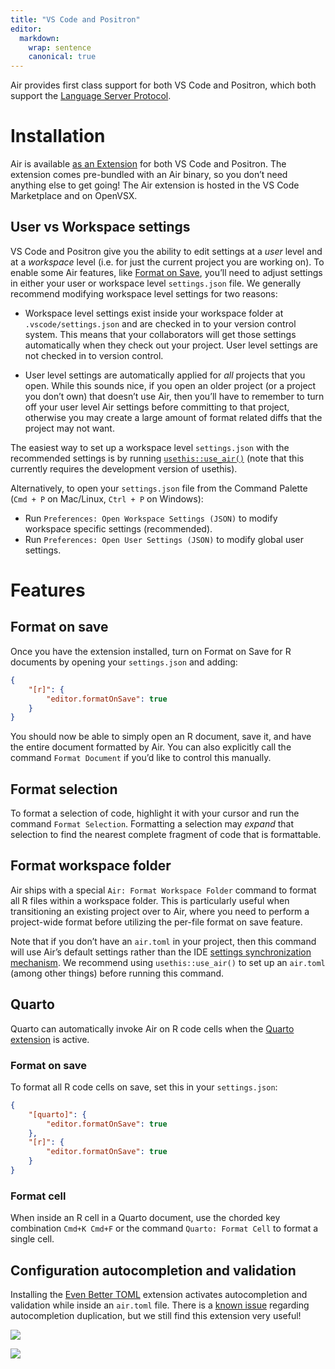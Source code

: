 ```yaml
---
title: "VS Code and Positron"
editor:
  markdown:
    wrap: sentence
    canonical: true
---
```


Air provides first class support for both VS Code and Positron, which both support the [Language Server Protocol](https://microsoft.github.io/language-server-protocol/).

# Installation

Air is available [as an Extension](https://marketplace.visualstudio.com/items?itemName=Posit.air-vscode) for both VS Code and Positron.
The extension comes pre-bundled with an Air binary, so you don't need anything else to get going!
The Air extension is hosted in the VS Code Marketplace and on OpenVSX.

## User vs Workspace settings

VS Code and Positron give you the ability to edit settings at a *user* level and at a *workspace* level (i.e. for just the current project you are working on).
To enable some Air features, like [Format on Save](#editor-vs-code-format-on-save), you'll need to adjust settings in either your user or workspace level `settings.json` file.
We generally recommend modifying workspace level settings for two reasons:

-   Workspace level settings exist inside your workspace folder at `.vscode/settings.json` and are checked in to your version control system.
    This means that your collaborators will get those settings automatically when they check out your project.
    User level settings are not checked in to version control.

-   User level settings are automatically applied for *all* projects that you open.
    While this sounds nice, if you open an older project (or a project you don't own) that doesn't use Air, then you'll have to remember to turn off your user level Air settings before committing to that project, otherwise you may create a large amount of format related diffs that the project may not want.

The easiest way to set up a workspace level `settings.json` with the recommended settings is by running [`usethis::use_air()`](https://usethis.r-lib.org/dev/reference/use_air.html) (note that this currently requires the development version of usethis).

Alternatively, to open your `settings.json` file from the Command Palette (`Cmd + P` on Mac/Linux, `Ctrl + P` on Windows):

-   Run `Preferences: Open Workspace Settings (JSON)` to modify workspace specific settings (recommended).
-   Run `Preferences: Open User Settings (JSON)` to modify global user settings.

# Features

## Format on save {#editor-vs-code-format-on-save}

Once you have the extension installed, turn on Format on Save for R documents by opening your `settings.json` and adding:

``` json
{
    "[r]": {
        "editor.formatOnSave": true
    }
}
```

You should now be able to simply open an R document, save it, and have the entire document formatted by Air.
You can also explicitly call the command `Format Document` if you'd like to control this manually.

<!--# Come back and add video -->

## Format selection

To format a selection of code, highlight it with your cursor and run the command `Format Selection`.
Formatting a selection may *expand* that selection to find the nearest complete fragment of code that is formattable.

<!--# Come back and add video -->

## Format workspace folder

Air ships with a special `Air: Format Workspace Folder` command to format all R files within a workspace folder.
This is particularly useful when transitioning an existing project over to Air, where you need to perform a project-wide format before utilizing the per-file format on save feature.

Note that if you don't have an `air.toml` in your project, then this command will use Air's default settings rather than the IDE [settings synchronization mechanism](configuration.qmd#configuration-settings-synchronization).
We recommend using `usethis::use_air()` to set up an `air.toml` (among other things) before running this command.

## Quarto

Quarto can automatically invoke Air on R code cells when the [Quarto extension](https://marketplace.visualstudio.com/items?itemName=quarto.quarto) is active.

### Format on save

To format all R code cells on save, set this in your `settings.json`:

``` json
{
    "[quarto]": {
        "editor.formatOnSave": true
    },
    "[r]": {
        "editor.formatOnSave": true
    }
}
```

<!--# Come back and add video -->

### Format cell

When inside an R cell in a Quarto document, use the chorded key combination `Cmd+K Cmd+F` or the command `Quarto: Format Cell` to format a single cell.

<!--# Come back and add video -->

## Configuration autocompletion and validation

Installing the [Even Better TOML](https://marketplace.visualstudio.com/items?itemName=tamasfe.even-better-toml) extension activates autocompletion and validation while inside an `air.toml` file.
There is a [known issue](https://github.com/tamasfe/taplo/issues/514) regarding autocompletion duplication, but we still find this extension very useful!

![](images/autocomplete-persistent-line-breaks.png){fig-align="center"}

![](images/autocomplete-line-ending.png){fig-align="center"}

